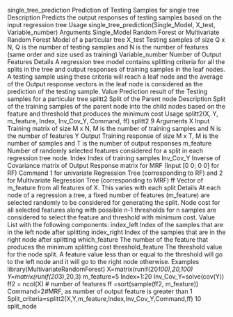 single_tree_prediction
Prediction of Testing Samples for single tree
Description
Predicts the output responses of testing samples based on the input regression tree
Usage
single_tree_prediction(Single_Model, X_test, Variable_number)
Arguments
Single_Model Random Forest or Multivariate Random Forest Model of a particular tree
X_test Testing samples of size Q x N, Q is the number of testing samples and N is the
number of features (same order and size used as training)
Variable_number
Number of Output Features
Details
A regression tree model contains splitting criteria for all the splits in the tree and output responses
of training samples in the leaf nodes. A testing sample using these criteria will reach a leaf node
and the average of the Output response vectors in the leaf node is considered as the prediction of
the testing sample.
Value
Prediction result of the Testing samples for a particular tree
splitt2 Split of the Parent node
Description
Split of the training samples of the parent node into the child nodes based on the feature and threshold
that produces the minimum cost
Usage
splitt2(X, Y, m_feature, Index, Inv_Cov_Y, Command, ff)
splitt2 9
Arguments
X Input Training matrix of size M x N, M is the number of training samples and N
is the number of features
Y Output Training response of size M x T, M is the number of samples and T is
the number of output responses
m_feature Number of randomly selected features considered for a split in each regression
tree node.
Index Index of training samples
Inv_Cov_Y Inverse of Covariance matrix of Output Response matrix for MRF (Input [0 0; 0
0] for RF)
Command 1 for univariate Regression Tree (corresponding to RF) and 2 for Multivariate
Regression Tree (corresponding to MRF)
ff Vector of m_feature from all features of X. This varies with each split
Details
At each node of a regression a tree, a fixed number of features (m_feature) are selected randomly
to be considered for generating the split. Node cost for all selected features along with possible n-1
thresholds for n samples are considered to select the feature and threshold with minimum cost.
Value
List with the following components:
index_left Index of the samples that are in the left node after splitting
index_right Index of the samples that are in the right node after splitting
which_feature The number of the feature that produces the minimum splitting cost
threshold_feature
The threshold value for the node split. A feature value less than or equal to the
threshold will go to the left node and it will go to the right node otherwise.
Examples
library(MultivariateRandomForest)
X=matrix(runif(20*100),20,100)
Y=matrix(runif(20*3),20,3)
m_feature=5
Index=1:20
Inv_Cov_Y=solve(cov(Y))
ff2 = ncol(X) # number of features
ff =sort(sample(ff2, m_feature))
Command=2#MRF, as number of output feature is greater than 1
Split_criteria=splitt2(X,Y,m_feature,Index,Inv_Cov_Y,Command,ff)
10 split_node

